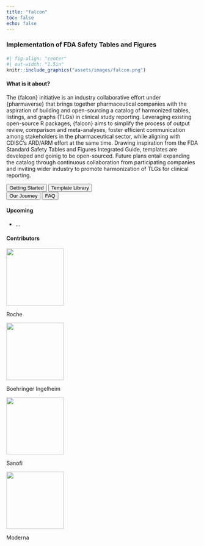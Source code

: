 ```yaml
---
title: "falcon"
toc: false
echo: false
---
```


### Implementation of FDA Safety Tables and Figures

#### 

```r
#| fig-align: "center"
#| out-width: "1.5in"
knitr::include_graphics("assets/images/falcon.png")
```

#### What is it about?

The {falcon} initiative is an industry collaborative effort under {pharmaverse} that brings together pharmaceutical companies with the aspiration of building and open-sourcing a catalog of harmonized tables, listings, and graphs (TLGs) in clinical study reporting. Leveraging existing open-source R packages, {falcon} aims to simplify the process of output review, comparison and meta-analyses, foster efficient communication among stakeholders in the pharmaceutical sector, while aligning with CDISC's ARD/ARM effort at the same time. Drawing inspiration from the FDA Standard Safety Tables and Figures Integrated Guide, templates are developed and goinig to be open-sourced. Future plans entail expanding the catalog through continuous collaboration from participating companies and inviting wider industry to promote harmonization of TLGs for clinical reporting. 

```{=html}
<div class="divButton">
<button onclick="window.location.href = 'getting_started.html';" class="button">Getting Started</button>
<button onclick="window.location.href = 'template_library.html';" class="button">Template Library</button> 
</div> 

<div class="divButton">
<button onclick="window.location.href = 'our_journey.html';" class="button">Our Journey</button>
<button onclick="window.location.href = 'faq.html';" class="button">FAQ</button>
</div>
```

#### Upcoming

-   ...

#### Contributors
:::{layout-ncol=4}
::::{.flip-card}
:::::{.flip-card-inner}
::::::{.flip-card-front}
![](assets/images/logo-roche.png){width=150}
::::::
::::::{.flip-card-back}
Roche
::::::
:::::
::::

::::{.flip-card}
:::::{.flip-card-inner}
::::::{.flip-card-front}
![](assets/images/logo-bi.png){width=150}
::::::
::::::{.flip-card-back}
Boehringer Ingelheim
::::::
:::::
::::

::::{.flip-card}
:::::{.flip-card-inner}
::::::{.flip-card-front}
![](assets/images/logo-sanofi.png){width=150}
::::::
::::::{.flip-card-back}
Sanofi
::::::
:::::
::::

::::{.flip-card}
:::::{.flip-card-inner}
::::::{.flip-card-front}
![](assets/images/logo-moderna.png){width=150}
::::::
::::::{.flip-card-back}
Moderna
::::::
:::::
::::
:::

